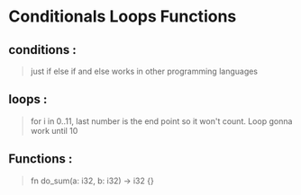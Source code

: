 # Conditionals Loops Functions

## conditions :

> just if else if and else works in other programming languages

## loops :

> for i in 0..11, last number is the end point so it won't count. Loop gonna work until 10

## Functions :

> fn do_sum(a: i32, b: i32) -> i32 {}

